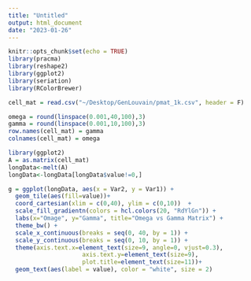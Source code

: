 ```yaml
---
title: "Untitled"
output: html_document
date: "2023-01-26"
---
```


```r
knitr::opts_chunk$set(echo = TRUE)
library(pracma)
library(reshape2)
library(ggplot2)
library(seriation)
library(RColorBrewer)
```

```r
cell_mat = read.csv("~/Desktop/GenLouvain/pmat_1k.csv", header = F)
```

```r
omega = round(linspace(0.001,40,100),3)
gamma = round(linspace(0.001,10,100),3)
row.names(cell_mat) = gamma
colnames(cell_mat) = omega
```

```r
library(ggplot2)
A = as.matrix(cell_mat)
longData<-melt(A)
longData<-longData[longData$value!=0,]

g = ggplot(longData, aes(x = Var2, y = Var1)) + 
  geom_tile(aes(fill=value))+
  coord_cartesian(xlim = c(0,40), ylim = c(0,10))  +
  scale_fill_gradientn(colors = hcl.colors(20, "RdYlGn")) +
  labs(x="Omage", y="Gamma", title="Omega vs Gamma Matrix") +
  theme_bw() + 
  scale_x_continuous(breaks = seq(0, 40, by = 1)) +
  scale_y_continuous(breaks = seq(0, 10, by = 1)) +
  theme(axis.text.x=element_text(size=9, angle=0, vjust=0.3),
                     axis.text.y=element_text(size=9),
                     plot.title=element_text(size=11))+
  geom_text(aes(label = value), color = "white", size = 2)
```

